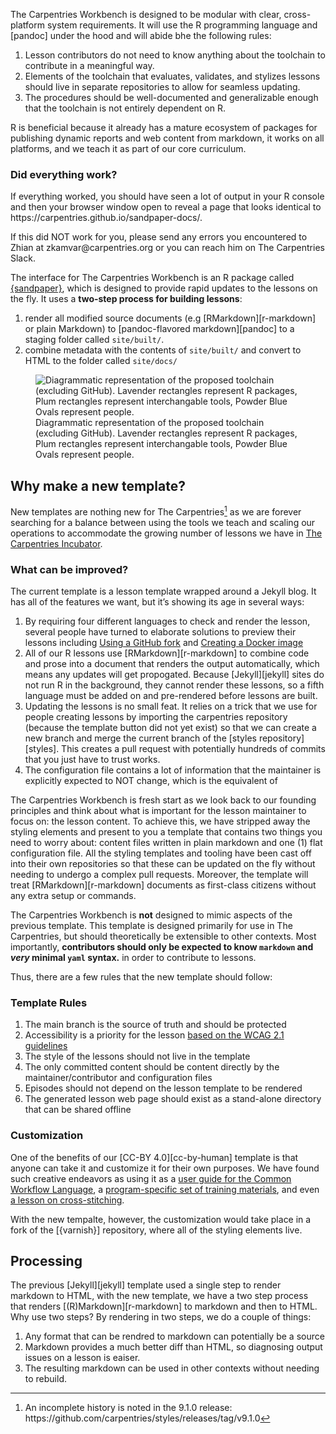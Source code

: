 The Carpentries Workbench is designed to be modular with clear, cross-platform
system requirements. It will use the R programming language and [pandoc] under
the hood and will abide bhe the following rules:

1. Lesson contributors do not need to know anything about the toolchain to
   contribute in a meaningful way.
2. Elements of the toolchain that evaluates, validates, and stylizes lessons
   should live in separate repositories to allow for seamless updating.
3. The procedures should be well-documented and generalizable enough that the
   toolchain is not entirely dependent on R.

R is beneficial because it already has a mature ecosystem of packages for
publishing dynamic reports and web content from markdown, it works on all
platforms, and we teach it as part of our core curriculum.


:::::::::::::: callout

### Did everything work?

If everything worked, you should have seen a lot of output in your R console and
then your browser window open to reveal a page that looks identical to
https://carpentries.github.io/sandpaper-docs/.

If this did NOT work for you, please send any errors you encountered to Zhian at
zkamvar@carpentries.org or you can reach him on The Carpentries Slack. 

:::::::::::::::::::::::

The interface for The Carpentries Workbench is an R package called
[{sandpaper}](engine.html), which is designed to provide rapid updates to the
lessons on the fly. It uses a **two-step process for building lessons**:

1. render all modified source documents (e.g [RMarkdown][r-markdown] or plain
   Markdown) to [pandoc-flavored markdown][pandoc] to a staging folder called 
   `site/built/`.
2. combine metadata with the contents of `site/built/` and convert to HTML to
   the folder called `site/docs/`

![
Diagrammatic representation of the proposed toolchain (excluding GitHub). 
Lavender rectangles represent R packages, 
Plum rectangles represent interchangable tools, 
Powder Blue Ovals represent people.
](https://zkamvar.github.io/stunning-barnacle/img/broad-flow.dot.svg)

## Why make a new template?

New templates are nothing new for The Carpentries[^history] as we are forever
searching for a balance between using the tools we teach and scaling our
operations to accommodate the growing number of lessons we have in [The
Carpentries Incubator].

::::::::::::: discussion

### What can be improved?

The current template is a lesson template wrapped around a Jekyll blog. It has
all of the features we want, but it's showing its age in several ways:

1. By requiring four different languages to check and render the lesson,
   several people have turned to elaborate solutions to preview their lessons
   including [Using a GitHub fork](https://www.youtube.com/watch?v=0XoEdznJARc)
   and [Creating a Docker image](https://github.com/carpentries/lesson-docker/)
2. All of our R lessons use [RMarkdown][r-markdown] to combine code and prose
   into a document that renders the output automatically, which means any
   updates will get propogated. Because [Jekyll][jekyll] sites do not run R in
   the background, they cannot render these lessons, so a fifth language must
   be added on and pre-rendered before lessons are built.
3. Updating the lessons is no small feat. It relies on a trick that we use for
   people creating lessons by importing the carpentries repository (because the
   template button did not yet exist) so that we can create a new branch and 
   merge the current branch of the [styles repository][styles]. This creates a
   pull request with potentially hundreds of commits that you just have to
   trust works.
4. The configuration file contains a lot of information that the maintainer is
   explicitly expected to NOT change, which is the equivalent of 

::::::::::::::::::

The Carpentries Workbench is fresh start as we look back to our founding principles
and think about what is important for the lesson maintainer to focus on: the
lesson content. To achieve this, we have stripped away the styling elements and
present to you a template that contains two things you need to worry about:
content files written in plain markdown and one (1) flat configuration file. All
the styling templates and tooling have been cast off into their own repositories
so that these can be updated on the fly without needing to undergo a complex
pull requests. Moreover, the template will treat [RMarkdown][r-markdown]
documents as first-class citizens without any extra setup or commands.

The Carpentries Workbench is **not** designed to mimic aspects of the previous
template. This template is designed primarily for use in The Carpentries, but
should theoretically be extensible to other contexts. Most importantly,
**contributors should only be expected to know `markdown` and *very* minimal
`yaml` syntax.** in order to contribute to lessons.

Thus, there are a few rules that the new template should follow:

::::::::::::: checklist

### Template Rules

1. The main branch is the source of truth and should be protected
2. Accessibility is a priority for the lesson [based on the WCAG 2.1
   guidelines](https://www.w3.org/WAI/WCAG21/quickref/)
3. The style of the lessons should not live in the template
4. The only committed content should be content directly by the
   maintainer/contributor and configuration files
5. Episodes should not depend on the lesson template to be rendered
6. The generated lesson web page should exist as a stand-alone directory that
   can be shared offline

:::::::::::::::::::::


:::::::: callout

### Customization

One of the benefits of our [CC-BY 4.0][cc-by-human] template is that anyone can
take it and customize it for their own purposes. We have found such creative 
endeavors as using it as a [user guide for the Common Workflow Language](https://www.commonwl.org/user_guide/),
a [program-specific set of training materials](https://nbisweden.github.io/module-organising-data-dm-practices/),
and even [a lesson on cross-stitching](https://sgibson91.github.io/cross-stitch-carpentry/).

With the new tempalte, however, the customization would take place in a fork of
the [{varnish}] repository, where all of the styling elements live.

::::::::::::::

## Processing

The previous [Jekyll][jekyll] template used a single step to render markdown to
HTML, with the new template, we have a two step process that renders
[(R)Markdown][r-markdown] to markdown and then to HTML. Why use two steps? By
rendering in two steps, we do a couple of things:

1. Any format that can be rendred to markdown can potentially be a source
2. Markdown provides a much better diff than HTML, so diagnosing output issues
   on a lesson is eaiser. 
3. The resulting markdown can be used in other contexts without needing to
   rebuild. 

[The Carpentries Incubator]: https://carpentries.org/community-lessons/
[^history]: An incomplete history is noted in the 9.1.0 release: https://github.com/carpentries/styles/releases/tag/v9.1.0
